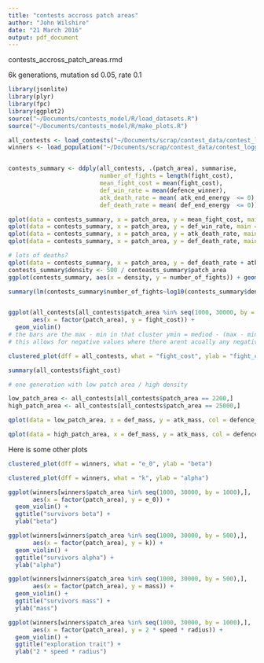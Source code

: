 ```yaml
---
title: "contests accross patch areas"
author: "John Wilshire"
date: "21 March 2016"
output: pdf_document
---
```


contests_accross_patch_areas.rmd

6k generations, mutation sd 0.05, rate 0.1

```R
library(jsonlite)
library(plyr)
library(fpc)
library(ggplot2)
source("~/Documents/contests_model/R/load_datasets.R")
source("~/Documents/contests_model/R/make_plots.R")

```
```R
all_contests <- load_contests("~/Documents/scrap/contest_data/contest_logging/")
winners <- load_population("~/Documents/scrap/contest_data/contest_logging/")


contests_summary <- ddply(all_contests, .(patch_area), summarise,
                          number_of_fights = length(fight_cost),
                          mean_fight_cost = mean(fight_cost),
                          def_win_rate = mean(defence_winner),
                          atk_death_rate = mean( atk_end_energy  <= 0),
                          def_death_rate = mean( def_end_energy  <= 0))

qplot(data = contests_summary, x = patch_area, y = mean_fight_cost, main = "mean fight cost")
qplot(data = contests_summary, x = patch_area, y = def_win_rate, main = "defender win rate")
qplot(data = contests_summary, x = patch_area, y = atk_death_rate, main = "atacker death rate")
qplot(data = contests_summary, x = patch_area, y = def_death_rate, main = "defender death rate")

```
```R
# lots of deaths?
qplot(data = contests_summary, x = patch_area, y = def_death_rate + atk_death_rate)
contests_summary$density <- 500 / conteasts_summary$patch_area
ggplot(contests_summary, aes(x = density, y = number_of_fights)) + geom_point() + scale_y_log10() + scale_x_log10() + geom_smooth(method = lm)

summary(lm(contests_summary$number_of_fights~log10(contests_summary$density)))


ggplot(all_contests[all_contests$patch_area %in% seq(1000, 30000, by = 1000),],
       aes(x = factor(patch_area), y = fight_cost)) +
  geom_violin()  
# the bars are the max - min in that cluster ymin = mediod - (max - min)/2
# this allows for negative values where there arent acually any negative values if the max is an outlier

clustered_plot(dff = all_contests, what = "fight_cost", ylab = "fight_cost")

summary(all_contests$fight_cost)
```

```R
# one generation with low patch area / high density

low_patch_area <- all_contests[all_contests$patch_area == 2200,]
high_patch_area <- all_contests[all_contests$patch_area == 25000,]

qplot(data = low_patch_area, x = def_mass, y = atk_mass, col = defence_winner, main = "low patch area")

qplot(data = high_patch_area, x = def_mass, y = atk_mass, col = defence_winner, main = "low patch area")

```

Here is some other plots 
```R
clustered_plot(dff = winners, what = "e_0", ylab = "beta")

clustered_plot(dff = winners, what = "k", ylab = "alpha")

ggplot(winners[winners$patch_area %in% seq(1000, 30000, by = 1000),],
       aes(x = factor(patch_area), y = e_0)) +
  geom_violin() + 
  ggtitle("survivors beta") + 
  ylab("beta")

ggplot(winners[winners$patch_area %in% seq(1000, 30000, by = 500),],
       aes(x = factor(patch_area), y = k)) +
  geom_violin() + 
  ggtitle("survivors alpha") + 
  ylab("alpha")

ggplot(winners[winners$patch_area %in% seq(1000, 30000, by = 500),],
       aes(x = factor(patch_area), y = mass)) +
  geom_violin() + 
  ggtitle("survivors mass") + 
  ylab("mass")

ggplot(winners[winners$patch_area %in% seq(1000, 30000, by = 1000),],
       aes(x = factor(patch_area), y = 2 * speed * radius)) +
  geom_violin() + 
  ggtitle("exploration trait") + 
  ylab("2 * speed * radius")

```

